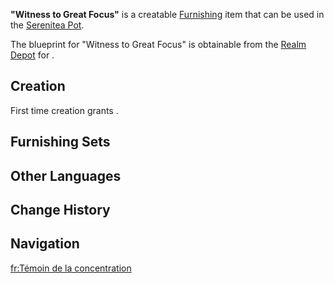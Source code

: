 {{Furnishing Infobox
|id             = 362120
|image          = Item Witness to Great Focus.png
|category       = Small Furnishing
|subcategory    = Seating
|quality        = 3
|adeptal_energy = 60
|load           = 85
|reduced_load   = 64
|description    = This [[Ash Wood]] chair upholstered with high-quality leather was initially designed for sedentary workers. As the exceptional seating experience it provides helps people get "in the zone" quite quickly, it has exploded in popularity across [[Fontaine]], particularly in hotels and cafés.<br>Whether seating guests around a dining table or as a long-term assistant at a workstation, this chair is a superior choice. Thus, one could say that these chairs have witnessed the implementation of countless important tasks, the completion of innumerable commercial projects, and the enjoyment of uncountable delicious dishes and beverages.
|interaction    = Seat
|blueprint      = [[Realm Depot]]
}}
'''"Witness to Great Focus"''' is a creatable [[Furnishing]] item that can be used in the [[Serenitea Pot]].

The blueprint for "Witness to Great Focus" is obtainable from the [[Realm Depot]] for {{Item|Realm Currency|24|x=160}}.

==Creation==
First time creation grants {{Item|Trust|24|x=60}}.
{{Recipe
|type = Creation
|time = 14h
|Ash Wood = 4
|Iron Chunk = 2
|Fabric = 4
|sort = Ash Wood;Iron Chunk;Fabric
}}

==Furnishing Sets==
{{Craft Usage|type=Furnishing Set}}

==Other Languages==
{{Other Languages
|en      = "Witness to Great Focus"
|zhs     = 「专注之事的证人」
|zhs_rm  = 
|zht     = 「專注之事的證人」
|zht_rm  = 
|zh_tl   = 
|ja      = 「専心の証人」
|ja_rm   = "Senshin no Shounin"
|ja_tl   = "Witness to Great Focus"
|ko      = 「집중의 증인」
|ko_rm   = 
|ko_tl   = "Witness of Concentration"
|es      = Testigo de grandes eventos
|es_tl   = Witness to Grand Events
|fr      = Témoin de la concentration
|fr_tl   = Witness of Focus
|ru      = Свидетель великих событий
|ru_tl   = Witness of Great Events
|th      = "พยานแห่งการเพ่งสมาธิ"
|th_rm   = 
|th_tl   = 
|vi      = Nhân Chứng Của Sự Tập Trung
|vi_tl   = 
|de      = „Zeugen in Sachen Konzentration“
|de_tl   = "Witnesses in the Matter of Concentration"
|id      = "Saksikan Sebuah Peristiwa Besar"
|id_tl   = "Witness the Big Event"
|pt      = "Testemunha de um Grande Foco"
|pt_tl   = 
|tr      = "Olağanüstü Odağa Tanıklık"
|tr_tl   = 
|it      = "Testimone di grande concentrazione"
|it_tl   = "Witness of Great Concentration"
}}

==Change History==
{{Change History|4.1}}

==Navigation==
{{Furnishing Navbox|interior}}

[[fr:Témoin de la concentration]]